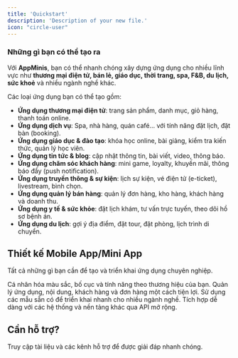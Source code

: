 ```yaml
---
title: 'Quickstart'
description: 'Description of your new file.'
icon: "circle-user"
---
```


### **Những gì bạn có thể tạo ra**

Với **AppMinis**, bạn có thể nhanh chóng xây dựng ứng dụng cho nhiều lĩnh vực như **thương mại điện tử, bán lẻ, giáo dục, thời trang, spa, F&B, du lịch, sức khoẻ** và nhiều ngành nghề khác.

Các loại ứng dụng bạn có thể tạo gồm:

- **Ứng dụng thương mại điện tử**: trang sản phẩm, danh mục, giỏ hàng, thanh toán online.
- **Ứng dụng dịch vụ**: Spa, nhà hàng, quán café… với tính năng đặt lịch, đặt bàn (booking).
- **Ứng dụng giáo dục & đào tạo**: khóa học online, bài giảng, kiểm tra kiến thức, quản lý học viên.
- **Ứng dụng tin tức & blog**: cập nhật thông tin, bài viết, video, thông báo.
- **Ứng dụng chăm sóc khách hàng**: mini game, loyalty, khuyến mãi, thông báo đẩy (push notification).
- **Ứng dụng truyền thông & sự kiện**: lịch sự kiện, vé điện tử (e-ticket), livestream, bình chọn.
- **Ứng dụng quản lý bán hàng**: quản lý đơn hàng, kho hàng, khách hàng và doanh thu.
- **Ứng dụng y tế & sức khỏe**: đặt lịch khám, tư vấn trực tuyến, theo dõi hồ sơ bệnh án.
- **Ứng dụng du lịch**: gợi ý địa điểm, đặt tour, đặt phòng, lịch trình di chuyển.


## Thiết kế Mobile App/Mini App

Tất cả những gì bạn cần để tạo và triển khai ứng dụng chuyên nghiệp.

<Columns cols={2}>
  <Card title="Thiết kế giao diện" icon="pen-to-square" href="/app-builder/builder/pages/home">
    Cá nhân hóa màu sắc, bố cục và tính năng theo thương hiệu của bạn.
  </Card>
  <Card title="Tính năng mở rộng" icon="gauge" href="/app-builder/builder/features/automation">
    Quản lý ứng dụng, nội dung, khách hàng và đơn hàng một cách tiện lợi.
  </Card>
  <Card title="Xuất bản ứng dụng" icon="palette" href="/app-builder/builder/demo-app">
    Sử dụng các mẫu sẵn có để triển khai nhanh cho nhiều ngành nghề.
  </Card>
  <Card title="Tài liệu API mở" icon="plug" href="/api-reference/introduction">
    Tích hợp dễ dàng với các hệ thống và nền tảng khác qua API mở rộng.
  </Card>
</Columns>

## Cần hỗ trợ?

<Card title="Kênh hỗ trợ" icon="stars" href="/app-builder/builder/support">
  Truy cập tài liệu và các kênh hỗ trợ để được giải đáp nhanh chóng.
</Card>